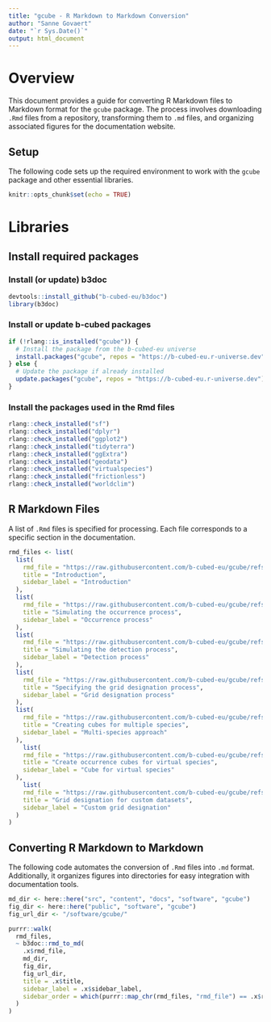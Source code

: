 ```yaml
---
title: "gcube - R Markdown to Markdown Conversion"
author: "Sanne Govaert"
date: "`r Sys.Date()`"
output: html_document
---
```


# Overview

This document provides a guide for converting R Markdown files to Markdown format for the `gcube` package. The process involves downloading `.Rmd` files from a repository, transforming them to `.md` files, and organizing associated figures for the documentation website.

## Setup

The following code sets up the required environment to work with the `gcube` package and other essential libraries.

```r
knitr::opts_chunk$set(echo = TRUE)
```

# Libraries

## Install required packages

### Install (or update) b3doc

```r
devtools::install_github("b-cubed-eu/b3doc")
library(b3doc)
```

### Install or update b-cubed packages

```r
if (!rlang::is_installed("gcube")) {
  # Install the package from the b-cubed-eu universe
  install.packages("gcube", repos = "https://b-cubed-eu.r-universe.dev")
} else {
  # Update the package if already installed
  update.packages("gcube", repos = "https://b-cubed-eu.r-universe.dev")
}
```


### Install the packages used in the Rmd files

```r
rlang::check_installed("sf")
rlang::check_installed("dplyr")
rlang::check_installed("ggplot2")
rlang::check_installed("tidyterra")
rlang::check_installed("ggExtra")
rlang::check_installed("geodata")
rlang::check_installed("virtualspecies")
rlang::check_installed("frictionless")
rlang::check_installed("worldclim")
```

## R Markdown Files

A list of `.Rmd` files is specified for processing. Each file corresponds to a specific section in the documentation.

```r
rmd_files <- list(
  list(
    rmd_file = "https://raw.githubusercontent.com/b-cubed-eu/gcube/refs/heads/main/README.Rmd", # md also available
    title = "Introduction",
    sidebar_label = "Introduction"
  ),
  list(
    rmd_file = "https://raw.githubusercontent.com/b-cubed-eu/gcube/refs/heads/main/vignettes/articles/occurrence-process.Rmd",
    title = "Simulating the occurrence process",
    sidebar_label = "Occurrence process"
  ),
  list(
    rmd_file = "https://raw.githubusercontent.com/b-cubed-eu/gcube/refs/heads/main/vignettes/articles/detection-process.Rmd",
    title = "Simulating the detection process",
    sidebar_label = "Detection process"
  ),
  list(
    rmd_file = "https://raw.githubusercontent.com/b-cubed-eu/gcube/refs/heads/main/vignettes/articles/grid-designation-process.Rmd",
    title = "Specifying the grid designation process",
    sidebar_label = "Grid designation process"
  ),
  list(
    rmd_file = "https://raw.githubusercontent.com/b-cubed-eu/gcube/refs/heads/main/vignettes/articles/multi-species-approach.Rmd",
    title = "Creating cubes for multiple species",
    sidebar_label = "Multi-species approach"
  ),
    list(
    rmd_file = "https://raw.githubusercontent.com/b-cubed-eu/gcube/refs/heads/main/vignettes/articles/cube-for-virtual-species.Rmd",
    title = "Create occurrence cubes for virtual species",
    sidebar_label = "Cube for virtual species"
  ),
    list(
    rmd_file = "https://raw.githubusercontent.com/b-cubed-eu/gcube/refs/heads/main/vignettes/articles/custom-grid-designation.Rmd",
    title = "Grid designation for custom datasets",
    sidebar_label = "Custom grid designation"
  )
)
```

## Converting R Markdown to Markdown

The following code automates the conversion of `.Rmd` files into `.md` format. Additionally, it organizes figures into directories for easy integration with documentation tools.

```r
md_dir <- here::here("src", "content", "docs", "software", "gcube")
fig_dir <- here::here("public", "software", "gcube")
fig_url_dir <- "/software/gcube/"

purrr::walk(
  rmd_files,
  ~ b3doc::rmd_to_md(
    .x$rmd_file,
    md_dir,
    fig_dir,
    fig_url_dir,
    title = .x$title,
    sidebar_label = .x$sidebar_label,
    sidebar_order = which(purrr::map_chr(rmd_files, "rmd_file") == .x$rmd_file)
  )
)
```

